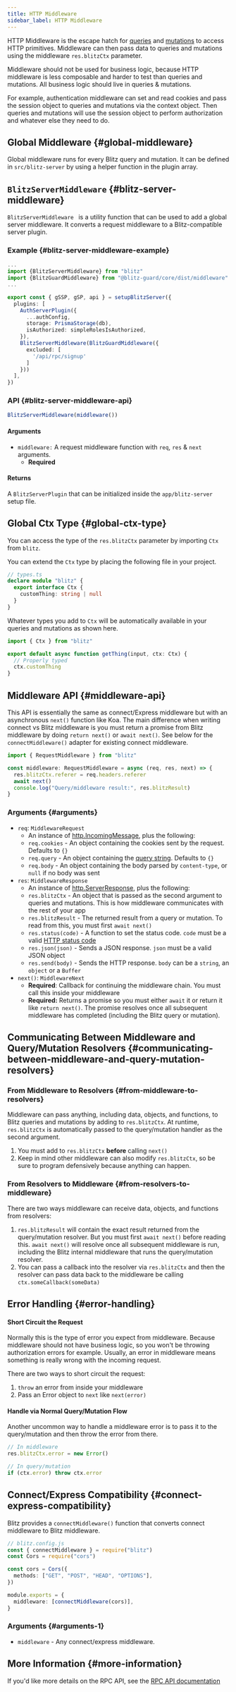 ```yaml
---
title: HTTP Middleware
sidebar_label: HTTP Middleware
---
```


HTTP Middleware is the escape hatch for [queries](./query-resolvers) and
[mutations](./mutation-resolvers) to access HTTP primitives. Middleware
can then pass data to queries and mutations using the middleware
`res.blitzCtx` parameter.

Middleware should not be used for business logic, because HTTP middleware
is less composable and harder to test than queries and mutations. All
business logic should live in queries & mutations.

For example, authentication middleware can set and read cookies and pass
the session object to queries and mutations via the context object. Then
queries and mutations will use the session object to perform authorization
and whatever else they need to do.

## Global Middleware {#global-middleware}

Global middleware runs for every Blitz query and mutation. It can be
defined in `src/blitz-server` by using a helper function in the plugin
array.

## `BlitzServerMiddleware` {#blitz-server-middleware}

`BlitzServerMiddleware ` is a utility function that can be used to add a
global server middleware. It converts a request middleware to a
Blitz-compatible server plugin.

### Example {#blitz-server-middleware-example}

```ts copy
...
import {BlitzServerMiddleware} from "blitz"
import {BlitzGuardMiddleware} from "@blitz-guard/core/dist/middleware"
...

export const { gSSP, gSP, api } = setupBlitzServer({
  plugins: [
    AuthServerPlugin({
      ...authConfig,
      storage: PrismaStorage(db),
      isAuthorized: simpleRolesIsAuthorized,
    }),
    BlitzServerMiddleware(BlitzGuardMiddleware({
      excluded: [
        '/api/rpc/signup'
      ]
    }))
  ],
})
```

### API {#blitz-server-middleware-api}

```ts copy
BlitzServerMiddleware(middleware())
```

#### Arguments

- `middleware:` A request middleware function with `req`, `res` & `next`
  arguments.
  - **Required**

#### Returns

A `BlitzServerPlugin` that can be initialized inside the
`app/blitz-server` setup file.

## Global Ctx Type {#global-ctx-type}

You can access the type of the `res.blitzCtx` parameter by importing `Ctx`
from `blitz`.

You can extend the `Ctx` type by placing the following file in your
project.

```ts copy
// types.ts
declare module "blitz" {
  export interface Ctx {
    customThing: string | null
  }
}
```

Whatever types you add to `Ctx` will be automatically available in your
queries and mutations as shown here.

```ts copy
import { Ctx } from "blitz"

export default async function getThing(input, ctx: Ctx) {
  // Properly typed
  ctx.customThing
}
```

## Middleware API {#middleware-api}

This API is essentially the same as connect/Express middleware but with an
asynchronous `next()` function like Koa. The main difference when writing
connect vs Blitz middleware is you must return a promise from Blitz
middleware by doing `return next()` or `await next()`. See below for the
`connectMiddleware()` adapter for existing connect middleware.

```js
import { RequestMiddleware } from "blitz"

const middleware: RequestMiddleware = async (req, res, next) => {
  res.blitzCtx.referer = req.headers.referer
  await next()
  console.log("Query/middleware result:", res.blitzResult)
}
```

### Arguments {#arguments}

- `req`: `MiddlewareRequest`
  - An instance of
    [http.IncomingMessage](https://nodejs.org/api/http.html#http_class_http_incomingmessage),
    plus the following:
  - `req.cookies` - An object containing the cookies sent by the request.
    Defaults to `{}`
  - `req.query` - An object containing the
    [query string](https://en.wikipedia.org/wiki/Query_string). Defaults
    to `{}`
  - `req.body` - An object containing the body parsed by `content-type`,
    or `null` if no body was sent
- `res`: `MiddlewareResponse`
  - An instance of
    [http.ServerResponse](https://nodejs.org/api/http.html#http_class_http_serverresponse),
    plus the following:
  - `res.blitzCtx` - An object that is passed as the second argument to
    queries and mutations. This is how middleware communicates with the
    rest of your app
  - `res.blitzResult` - The returned result from a query or mutation. To
    read from this, you must first `await next()`
  - `res.status(code)` - A function to set the status code. `code` must be
    a valid
    [HTTP status code](https://en.wikipedia.org/wiki/List_of_HTTP_status_codes)
  - `res.json(json)` - Sends a JSON response. `json` must be a valid JSON
    object
  - `res.send(body)` - Sends the HTTP response. `body` can be a `string`,
    an `object` or a `Buffer`
- `next()`: `MiddlewareNext`
  - **Required**: Callback for continuing the middleware chain. You must
    call this inside your middleware
  - **Required:** Returns a promise so you must either `await` it or
    return it like `return next()`. The promise resolves once all
    subsequent middleware has completed (including the Blitz query or
    mutation).

## Communicating Between Middleware and Query/Mutation Resolvers {#communicating-between-middleware-and-query-mutation-resolvers}

### From Middleware to Resolvers {#from-middleware-to-resolvers}

Middleware can pass anything, including data, objects, and functions, to
Blitz queries and mutations by adding to `res.blitzCtx`. At runtime,
`res.blitzCtx` is automatically passed to the query/mutation handler as
the second argument.

1. You must add to `res.blitzCtx` **before** calling `next()`
2. Keep in mind other middleware can also modify `res.blitzCtx`, so be
   sure to program defensively because anything can happen.

### From Resolvers to Middleware {#from-resolvers-to-middleware}

There are two ways middleware can receive data, objects, and functions
from resolvers:

1. `res.blitzResult` will contain the exact result returned from the
   query/mutation resolver. But you must first `await next()` before
   reading this. `await next()` will resolve once all subsequent
   middleware is run, including the Blitz internal middleware that runs
   the query/mutation resolver.
2. You can pass a callback into the resolver via `res.blitzCtx` and then
   the resolver can pass data back to the middleware be calling
   `ctx.someCallback(someData)`

## Error Handling {#error-handling}

#### Short Circuit the Request

Normally this is the type of error you expect from middleware. Because
middleware should not have business logic, so you won't be throwing
authorization errors for example. Usually, an error in middleware means
something is really wrong with the incoming request.

There are two ways to short circuit the request:

1. `throw` an error from inside your middleware
2. Pass an Error object to `next` like `next(error)`

#### Handle via Normal Query/Mutation Flow

Another uncommon way to handle a middleware error is to pass it to the
query/mutation and then throw the error from there.

```ts copy
// In middleware
res.blitzCtx.error = new Error()

// In query/mutation
if (ctx.error) throw ctx.error
```

## Connect/Express Compatibility {#connect-express-compatibility}

Blitz provides a `connectMiddleware()` function that converts connect
middleware to Blitz middleware.

```ts copy
// blitz.config.js
const { connectMiddleware } = require("blitz")
const Cors = require("cors")

const cors = Cors({
  methods: ["GET", "POST", "HEAD", "OPTIONS"],
})

module.exports = {
  middleware: [connectMiddleware(cors)],
}
```

### Arguments {#arguments-1}

- `middleware` - Any connect/express middleware.

## More Information {#more-information}

If you'd like more details on the RPC API, see the
[RPC API documentation](./rpc-specification)
